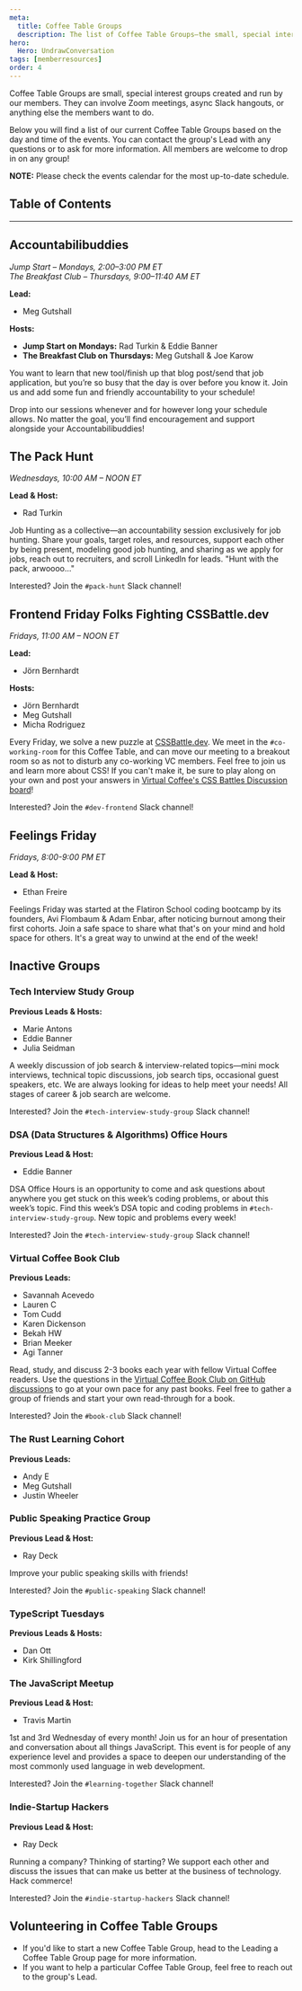```yaml
---
meta:
  title: Coffee Table Groups
  description: The list of Coffee Table Groups—the small, special interest groups created and run by our members.
hero:
  Hero: UndrawConversation
tags: [memberresources]
order: 4
---
```



<TextContainer background="light" showBackToTopLink={false}>

<LeadText>

Coffee Table Groups are small, special interest groups created and run by our members. They can involve Zoom meetings, async Slack hangouts, or anything else the members want to do.

Below you will find a list of our current Coffee Table Groups based on the day and time of the events. You can contact the group's Lead with any questions or to ask for more information. All members are welcome to drop in on any group!

**NOTE:** Please check the <Link href="/events/">events calendar</Link> for the most up-to-date schedule.

</LeadText>

</TextContainer>

## Table of Contents

<TextContainer>

---

## Accountabilibuddies

<LeadText>

_Jump Start – Mondays, 2:00–3:00 PM ET_<br />
_The Breakfast Club – Thursdays, 9:00–11:40 AM ET_

**Lead:**

- Meg Gutshall

**Hosts:**

- **Jump Start on Mondays:** Rad Turkin & Eddie Banner
- **The Breakfast Club on Thursdays:** Meg Gutshall & Joe Karow

</LeadText>

You want to learn that new tool/finish up that blog post/send that job application, but you’re so busy that the day is over before you know it. Join us and add some fun and friendly accountability to your schedule!

Drop into our sessions whenever and for however long your schedule allows. No matter the goal, you’ll find encouragement and support alongside your Accountabilibuddies!

</TextContainer>

<TextContainer>

## The Pack Hunt

<LeadText>

_Wednesdays, 10:00 AM – NOON ET_

**Lead & Host:**

- Rad Turkin

</LeadText>

Job Hunting as a collective—an accountability session exclusively for job hunting. Share your goals, target roles, and resources, support each other by being present, modeling good job hunting, and sharing as we apply for jobs, reach out to recruiters, and scroll LinkedIn for leads. "Hunt with the pack, arwoooo..."

Interested? Join the `#pack-hunt` Slack channel!

</TextContainer>

<TextContainer>

## Frontend Friday Folks Fighting CSSBattle.dev

<LeadText>

_Fridays, 11:00 AM – NOON ET_

**Lead:**

- Jörn Bernhardt

**Hosts:**

- Jörn Bernhardt
- Meg Gutshall
- Micha Rodriguez

</LeadText>

Every Friday, we solve a new puzzle at [CSSBattle.dev](https://cssbattle.dev/). We meet in the `#co-working-room` for this Coffee Table, and can move our meeting to a breakout room so as not to disturb any co-working VC members. Feel free to join us and learn more about CSS! If you can't make it, be sure to play along on your own and post your answers in [Virtual Coffee's CSS Battles Discussion board](https://github.com/orgs/Virtual-Coffee/discussions/categories/css-battles)!

Interested? Join the `#dev-frontend` Slack channel!

</TextContainer>

<TextContainer>

## Feelings Friday

<LeadText>

_Fridays, 8:00-9:00 PM ET_

**Lead & Host:**

- Ethan Freire

</LeadText>

Feelings Friday was started at the Flatiron School coding bootcamp by its founders, Avi Flombaum & Adam Enbar, after noticing burnout among their first cohorts. Join a safe space to share what that's on your mind and hold space for others. It's a great way to unwind at the end of the week!

</TextContainer>

<TextContainer background="light">

## Inactive Groups

<LeadText>

### Tech Interview Study Group

**Previous Leads & Hosts:**

</LeadText>

- Marie Antons
- Eddie Banner
- Julia Seidman

A weekly discussion of job search & interview-related topics—mini mock interviews, technical topic discussions, job search tips, occasional guest speakers, etc. We are always looking for ideas to help meet your needs! All stages of career & job search are welcome.

Interested? Join the `#tech-interview-study-group` Slack channel!

<LeadText>

### DSA (Data Structures & Algorithms) Office Hours

**Previous Lead & Host:**

</LeadText>

- Eddie Banner

DSA Office Hours is an opportunity to come and ask questions about anywhere you get stuck on this week’s coding problems, or about this week’s topic. Find this week’s DSA topic and coding problems in `#tech-interview-study-group`. New topic and problems every week!

Interested? Join the `#tech-interview-study-group` Slack channel!

<LeadText>

### Virtual Coffee Book Club

**Previous Leads:**

</LeadText>

- Savannah Acevedo
- Lauren C
- Tom Cudd
- Karen Dickenson
- Bekah HW
- Brian Meeker
- Agi Tanner

Read, study, and discuss 2-3 books each year with fellow Virtual Coffee readers. Use the questions in the [Virtual Coffee Book Club on GitHub discussions](https://github.com/orgs/Virtual-Coffee/discussions/categories/vc-book-club) to go at your own pace for any past books. Feel free to gather a group of friends and start your own read-through for a book.

Interested? Join the `#book-club` Slack channel!

<LeadText>

### The Rust Learning Cohort

**Previous Leads:**

</LeadText>

- Andy E
- Meg Gutshall
- Justin Wheeler

<LeadText>

### Public Speaking Practice Group

**Previous Lead & Host:**

</LeadText>

- Ray Deck

Improve your public speaking skills with friends!

Interested? Join the `#public-speaking` Slack channel!

<LeadText>

### TypeScript Tuesdays

**Previous Leads & Hosts:**

</LeadText>

- Dan Ott
- Kirk Shillingford

<LeadText>

### The JavaScript Meetup

**Previous Lead & Host:**

</LeadText>

- Travis Martin

1st and 3rd Wednesday of every month! Join us for an hour of presentation and conversation about all things JavaScript. This event is for people of any experience level and provides a space to deepen our understanding of the most commonly used language in web development.

Interested? Join the `#learning-together` Slack channel!

<LeadText>

### Indie-Startup Hackers

**Previous Lead & Host:**

</LeadText>

- Ray Deck

Running a company? Thinking of starting? We support each other and discuss the issues that can make us better at the business of technology. Hack commerce!

Interested? Join the `#indie-startup-hackers` Slack channel!

</TextContainer>

<TextContainer>

## Volunteering in Coffee Table Groups

- If you'd like to start a new Coffee Table Group, head to the <Link href="/resources/virtual-coffee-handbook/get-involved/leading-coffee-table-groups">Leading a Coffee Table Group</Link> page for more information.
- If you want to help a particular Coffee Table Group, feel free to reach out to the group's Lead.

</TextContainer>
